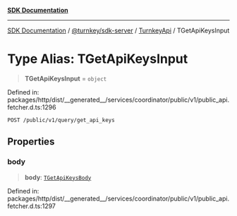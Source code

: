 [**SDK Documentation**](../../../../../README.mdx)

***

[SDK Documentation](../../../../../packages.mdx) / [@turnkey/sdk-server](../../../README.mdx) / [TurnkeyApi](../README.mdx) / TGetApiKeysInput

# Type Alias: TGetApiKeysInput

> **TGetApiKeysInput** = `object`

Defined in: packages/http/dist/\_\_generated\_\_/services/coordinator/public/v1/public\_api.fetcher.d.ts:1296

`POST /public/v1/query/get_api_keys`

## Properties

### body

> **body**: [`TGetApiKeysBody`](TGetApiKeysBody.mdx)

Defined in: packages/http/dist/\_\_generated\_\_/services/coordinator/public/v1/public\_api.fetcher.d.ts:1297
